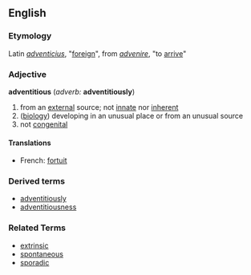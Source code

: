 ==English==
=== Etymology ===
Latin ''[[adventicius]]'', "[[foreign]]", from ''[[advenire]]'', "to [[arrive]]"

=== Adjective ===
'''adventitious''' (''adverb:'' '''adventitiously''')
# from an [[external]] source; not [[innate]] nor [[inherent]]
# ([[biology]]) developing in an unusual place or from an unusual source
# not [[congenital]]

====Translations====
*French: [[fortuit]]

===Derived terms===
*[[adventitiously]]
*[[adventitiousness]]

=== Related Terms ===
*[[extrinsic]]
*[[spontaneous]]
*[[sporadic]]